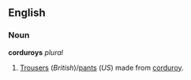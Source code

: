 ==English==
===Noun===
'''corduroys''' ''plural''

#[[Trousers]] (''British'')/[[pants]] (''US'') made from [[corduroy]].